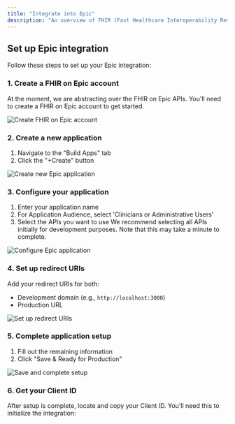 ```yaml
---
title: "Integrate into Epic"
description: "An overview of FHIR (Fast Healthcare Interoperability Resources)"
---
```


## Set up Epic integration

Follow these steps to set up your Epic integration:

### 1. Create a FHIR on Epic account
At the moment, we are abstracting over the FHIR on Epic APIs. You'll need to create a FHIR on Epic account to get started.

<Frame>
  <img src="/images/epic/create-account.png" alt="Create FHIR on Epic account" />
</Frame>

### 2. Create a new application
1. Navigate to the "Build Apps" tab
2. Click the "+Create" button

<Frame>
  <img src="/images/epic/create-app.png" alt="Create new Epic application" />
</Frame>

### 3. Configure your application
1. Enter your application name
2. For Application Audience, select 'Clinicians or Administrative Users'
3. Select the APIs you want to use
   <Callout>We recommend selecting all APIs initially for development purposes. Note that this may take a minute to complete.</Callout>

<Frame>
  <img src="/images/epic/app-config.png" alt="Configure Epic application" />
</Frame>

### 4. Set up redirect URIs
Add your redirect URIs for both:
- Development domain (e.g., `http://localhost:3000`)
- Production URL

<Frame>
  <img src="/images/epic/redirect-uri.png" alt="Set up redirect URIs" />
</Frame>

### 5. Complete application setup
1. Fill out the remaining information
2. Click "Save & Ready for Production"

<Frame>
  <img src="/images/epic/save-production.png" alt="Save and complete setup" />
</Frame>

### 6. Get your Client ID
After setup is complete, locate and copy your Client ID. You'll need this to initialize the integration:
